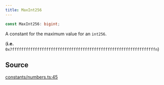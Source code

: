 ```yaml
---
title: MaxInt256
---
```


```ts
const MaxInt256: bigint;
```

A constant for the maximum value for an `int256`.

(**i.e.** `0x7fffffffffffffffffffffffffffffffffffffffffffffffffffffffffffffffn`)

## Source

[constants/numbers.ts:45](https://github.com/dominant-strategies/quais.js/blob/7ad0a969a30d30fc2cf79fa0dcda980927cb6fd5/src/constants/numbers.ts#L45)
